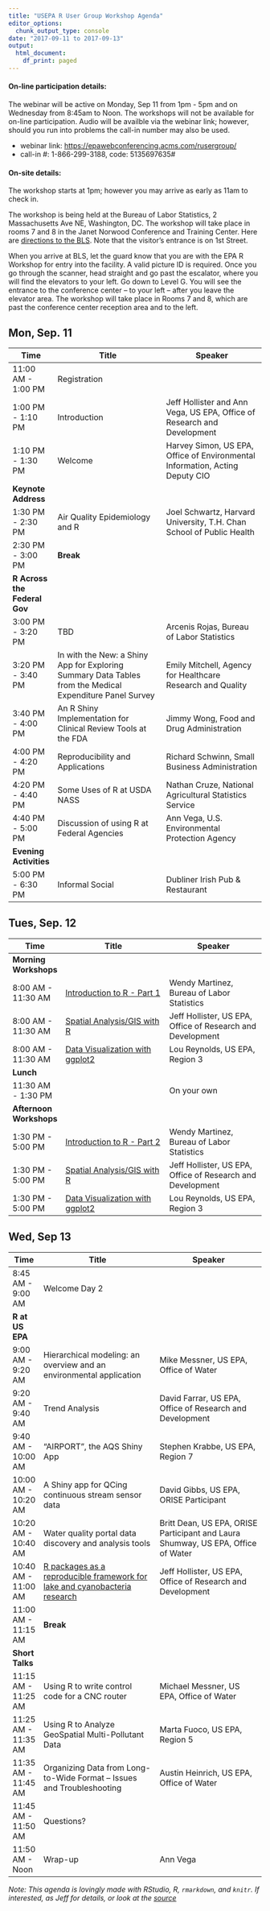```yaml
---
title: "USEPA R User Group Workshop Agenda"
editor_options:
  chunk_output_type: console
date: "2017-09-11 to 2017-09-13"
output:
  html_document:
    df_print: paged
---
```


#### On-line participation details:

The webinar will be active on Monday, Sep 11 from 1pm - 5pm and on Wednesday from 8:45am to Noon.  The workshops will not be available for on-line participation. Audio will be availble via the webinar link; however, should you run into problems the call-in number may also be used.

- webinar link: <https://epawebconferencing.acms.com/rusergroup/>
- call-in #: 1-866-299-3188, code: 5135697635#

#### On-site details:

The workshop starts at 1pm; however you may arrive as early as 11am to check in.  

The workshop is being held at the Bureau of Labor Statistics, 2 Massachusetts Ave NE, Washington, DC. The workshop will take place in rooms 7 and 8 in the Janet Norwood Conference and Training Center.  Here are [directions to the BLS](https://www.bls.gov/bls/directions.htm). Note that the visitor’s entrance is on 1st Street.

When you arrive at BLS, let the guard know that you are with the EPA R Workshop for entry into the facility. A valid picture ID is required. Once you go through the scanner, head straight and go past the escalator, where you will find the elevators to your left. Go down to Level G. You will see the entrance to the conference center – to your left – after you leave the elevator area. The workshop will take place in Rooms 7 and 8, which are past the conference center reception area and to the left.

## Mon, Sep. 11

|Time   |Title                         |Speaker                    |
|-------|------------------------------|---------------------------|
|11:00 AM - 1:00 PM|Registration||
|1:00 PM - 1:10 PM|Introduction|Jeff Hollister and Ann Vega, US EPA, Office of Research and Development|
|1:10 PM - 1:30 PM|Welcome|Harvey Simon, US EPA, Office of Environmental Information, Acting Deputy CIO|
|**Keynote Address**|||
|1:30 PM - 2:30 PM|Air Quality Epidemiology and R|Joel Schwartz, Harvard University, T.H. Chan School of Public Health|
|2:30 PM - 3:00 PM|**Break**||
|**R Across the Federal Gov**|||
|3:00 PM - 3:20 PM|TBD|Arcenis Rojas, Bureau of Labor Statistics|
|3:20 PM - 3:40 PM|In with the New: a Shiny App for Exploring Summary Data Tables from the Medical Expenditure Panel Survey|Emily Mitchell, Agency for Healthcare Research and Quality|
|3:40 PM - 4:00 PM|An R Shiny Implementation for Clinical Review Tools at the FDA|Jimmy Wong, Food and Drug Administration|
|4:00 PM - 4:20 PM|Reproducibility and Applications|Richard Schwinn, Small Business Administration|
|4:20 PM - 4:40 PM|Some Uses of R at USDA NASS|Nathan Cruze, National Agricultural Statistics Service|
|4:40 PM - 5:00 PM|Discussion of using R at Federal Agencies|Ann Vega, U.S. Environmental Protection Agency|
|**Evening Activities**|||
|5:00 PM - 6:30 PM|Informal Social|Dubliner Irish Pub & Restaurant|

## Tues, Sep. 12

|Time   |Title                         |Speaker                    |
|-------|------------------------------|---------------------------|
|**Morning Workshops**|||
|8:00 AM - 11:30 AM|[Introduction to R - Part 1](intro_r_workshop.html)|Wendy Martinez, Bureau of Labor Statistics|
|8:00 AM - 11:30 AM|[Spatial Analysis/GIS with R](https://github.com/usepa/rspatial_workshop)|Jeff Hollister, US EPA, Office of Research and Development|
|8:00 AM - 11:30 AM|[Data Visualization with ggplot2](data_vis_workshop.html)|Lou Reynolds, US EPA, Region 3|
|**Lunch**|||
|11:30 AM - 1:30 PM||On your own|
|**Afternoon Workshops**|||
|1:30 PM - 5:00 PM|[Introduction to R - Part 2](intro_r_workshop.html)|Wendy Martinez, Bureau of Labor Statistics|
|1:30 PM - 5:00 PM|[Spatial Analysis/GIS with R](https://github.com/usepa/rspatial_workshop)|Jeff Hollister, US EPA, Office of Research and Development|
|1:30 PM - 5:00 PM|[Data Visualization with ggplot2](data_vis_workshop.html)|Lou Reynolds, US EPA, Region 3|

## Wed, Sep 13

|Time   |Title                         |Speaker                    |
|-------|------------------------------|---------------------------|
|8:45 AM - 9:00 AM|Welcome Day 2||   
|**R at US EPA**|||
|9:00 AM - 9:20 AM|Hierarchical modeling: an overview and an environmental application|Mike Messner, US EPA, Office of Water|
|9:20 AM - 9:40 AM|Trend Analysis|David Farrar, US EPA, Office of Research and Development|
|9:40 AM - 10:00 AM|"AIRPORT", the AQS Shiny App|Stephen Krabbe, US EPA, Region 7|
|10:00 AM - 10:20 AM|A Shiny app for QCing continuous stream sensor data|David Gibbs, US EPA, ORISE Participant|
|10:20 AM - 10:40 AM|Water quality portal data discovery and analysis tools|Britt Dean, US EPA, ORISE Participant and Laura Shumway, US EPA, Office of Water|
|10:40 AM - 11:00 AM|[R packages as a reproducible framework for lake and cyanobacteria research](https://usepa.github.io/reproducible_lakes)|Jeff Hollister, US EPA, Office of Research and Development|
|11:00 AM - 11:15 AM|**Break**||
|**Short Talks**|||
|11:15 AM - 11:25 AM|Using R to write control code for a CNC router|Michael Messner, US EPA, Office of Water|
|11:25 AM - 11:35 AM|Using R to Analyze GeoSpatial Multi-Pollutant Data|Marta Fuoco, US EPA, Region 5|
|11:35 AM - 11:45 AM|Organizing Data from Long-to-Wide Format – Issues and Troubleshooting|Austin Heinrich, US EPA, Office of Water|
|11:45 AM - 11:50 AM|Questions?|| 
|11:50 AM - Noon|Wrap-up|Ann Vega|

*Note:  This agenda is lovingly made with RStudio, R, `rmarkdown`, and `knitr`.  If interested, as Jeff for details, or look at the [source](index.Rmd)*